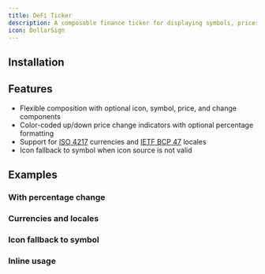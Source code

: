 ```yaml
---
title: DeFi Ticker
description: A composable finance ticker for displaying symbols, prices and changes.
icon: DollarSign
---
```


<Preview path="defi-ticker" />

## Installation

<Installer packageName="defi-ticker" />

## Features

- Flexible composition with optional icon, symbol, price, and change components
- Color-coded up/down price change indicators with optional percentage formatting
- Support for [ISO 4217](https://en.wikipedia.org/wiki/ISO_4217) currencies and [IETF BCP 47](https://developer.mozilla.org/en-US/docs/Glossary/BCP_47_language_tag) locales
- Icon fallback to symbol when icon source is not valid

## Examples

### With percentage change

<Preview path="defi-ticker-percent" />

### Currencies and locales

<Preview path="defi-ticker-currency" />

### Icon fallback to symbol

<Preview path="defi-ticker-fallback" />

### Inline usage

<Preview path="defi-ticker-inline" />
